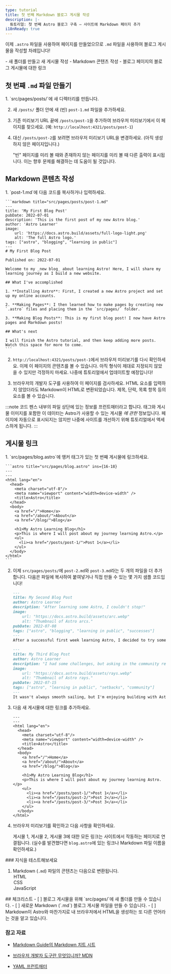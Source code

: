 ```yaml
---
type: tutorial
title: 첫 번째 Markdown 블로그 게시물 작성
description: |-
  튜토리얼: 첫 번째 Astro 블로그 구축 — 사이트에 Markdown 페이지 추가
i18nReady: true
---
```



이제 `.astro` 파일을 사용하여 페이지를 만들었으므로 `.md` 파일을 사용하여 블로그 게시물을 작성할 차례입니다!

<PreCheck>
  - 새 폴더를 만들고 새 게시물 작성
  - Markdown 콘텐츠 작성
  - 블로그 페이지의 블로그 게시물에 대한 링크
</PreCheck>

## 첫 번째 `.md` 파일 만들기

<Steps>
1. `src/pages/posts/`에 새 디렉터리를 만듭니다.

2. 새 `/posts/` 폴더 안에 새 (빈) `post-1.md` 파일을 추가하세요.

3. 기존 미리보기 URL 끝에 `/posts/post-1`을 추가하여 브라우저 미리보기에서 이 페이지를 찾으세요. (예: `http://localhost:4321/posts/post-1`)

4. 대신 `/posts/post-2`를 보려면 브라우저 미리보기 URL을 변경하세요. (아직 생성하지 않은 페이지입니다.)

    "빈" 페이지를 미리 볼 때와 존재하지 않는 페이지를 미리 볼 때 다른 출력이 표시됩니다. 이는 향후 문제를 해결하는 데 도움이 될 것입니다.
</Steps>

## Markdown 콘텐츠 작성

<Steps>
1. `post-1.md`에 다음 코드를 복사하거나 입력하세요.

    ```markdown title="src/pages/posts/post-1.md"
    ---
    title: 'My First Blog Post'
    pubDate: 2022-07-01
    description: 'This is the first post of my new Astro blog.'
    author: 'Astro Learner'
    image:
        url: 'https://docs.astro.build/assets/full-logo-light.png' 
        alt: 'The full Astro logo.'
    tags: ["astro", "blogging", "learning in public"]
    ---
    # My First Blog Post

    Published on: 2022-07-01

    Welcome to my _new blog_ about learning Astro! Here, I will share my learning journey as I build a new website.

    ## What I've accomplished

    1. **Installing Astro**: First, I created a new Astro project and set up my online accounts.

    2. **Making Pages**: I then learned how to make pages by creating new `.astro` files and placing them in the `src/pages/` folder.

    3. **Making Blog Posts**: This is my first blog post! I now have Astro pages and Markdown posts!

    ## What's next

    I will finish the Astro tutorial, and then keep adding more posts. Watch this space for more to come.
    ```

2. `http://localhost:4321/posts/post-1`에서 브라우저 미리보기를 다시 확인하세요. 이제 이 페이지의 콘텐츠를 볼 수 있습니다. 아직 형식이 제대로 지정되지 않았을 수 있지만 걱정하지 마세요. 나중에 튜토리얼에서 업데이트할 예정입니다!

3. 브라우저의 개발자 도구를 사용하여 이 페이지를 검사하세요. HTML 요소를 입력하지 않았더라도 Markdown이 HTML로 변환되었습니다. 제목, 단락, 목록 항목 등의 요소를 볼 수 있습니다.
</Steps>

:::note
코드 펜스 내부의 파일 상단에 있는 정보를 프런트매터라고 합니다. 태그와 게시물 이미지를 포함한 이 데이터는 Astro가 사용할 수 있는 게시물 *에 관한* 정보입니다. 페이지에 자동으로 표시되지는 않지만 나중에 사이트를 개선하기 위해 튜토리얼에서 액세스하게 됩니다.
:::

## 게시물 링크

<Steps>
1. `src/pages/blog.astro`에 앵커 태그가 있는 첫 번째 게시물에 링크하세요.

    ```astro title="src/pages/blog.astro" ins={16-18}
    ---
    ---
    <html lang="en">
      <head>
        <meta charset="utf-8"/>
        <meta name="viewport" content="width=device-width" />
        <title>Astro</title>
      </head>
      <body>
        <a href="/">Home</a>
        <a href="/about/">About</a>
        <a href="/blog/">Blog</a>

        <h1>My Astro Learning Blog</h1>
        <p>This is where I will post about my journey learning Astro.</p>
        <ul>
          <li><a href="/posts/post-1/">Post 1</a></li>
        </ul>
      </body>
    </html>
    ```

2. 이제 `src/pages/posts/`에 `post-2.md`와 `post-3.md`라는 두 개의 파일을 더 추가합니다. 다음은 파일에 복사하여 붙여넣거나 직접 만들 수 있는 몇 가지 샘플 코드입니다!

    ```md title="src/pages/posts/post-2.md"
    ---
    title: My Second Blog Post
    author: Astro Learner
    description: "After learning some Astro, I couldn't stop!"
    image: 
        url: "https://docs.astro.build/assets/arc.webp"
        alt: "Thumbnail of Astro arcs."
    pubDate: 2022-07-08
    tags: ["astro", "blogging", "learning in public", "successes"]
    ---
    After a successful first week learning Astro, I decided to try some more. I wrote and imported a small component from memory!
    ```

    ```md title="src/pages/posts/post-3.md"
    ---
    title: My Third Blog Post
    author: Astro Learner
    description: "I had some challenges, but asking in the community really helped!"
    image: 
        url: "https://docs.astro.build/assets/rays.webp"
        alt: "Thumbnail of Astro rays."
    pubDate: 2022-07-15
    tags: ["astro", "learning in public", "setbacks", "community"]
    ---
    It wasn't always smooth sailing, but I'm enjoying building with Astro. And, the [Discord community](https://astro.build/chat) is really friendly and helpful!
    ```

3. 다음 새 게시물에 대한 링크를 추가하세요.

    ```astro title="src/pages/blog.astro" ins={18-19}
    ---
    ---
    <html lang="en">
      <head>
        <meta charset="utf-8"/>
        <meta name="viewport" content="width=device-width" />
        <title>Astro</title>
      </head>
      <body>
        <a href="/">Home</a>
        <a href="/about/">About</a>
        <a href="/blog/">Blog</a>

        <h1>My Astro Learning Blog</h1>
        <p>This is where I will post about my journey learning Astro.</p>
        <ul>
          <li><a href="/posts/post-1/">Post 1</a></li>
          <li><a href="/posts/post-2/">Post 2</a></li>
          <li><a href="/posts/post-3/">Post 3</a></li>
        </ul>
      </body>
    </html>
    ```

4. 브라우저 미리보기를 확인하고 다음 사항을 확인하세요.

    게시물 1, 게시물 2, 게시물 3에 대한 모든 링크는 사이트에서 작동하는 페이지로 연결됩니다. (실수를 발견했다면 `blog.astro`에 있는 링크나 Markdown 파일 이름을 확인하세요.)
</Steps>

<Box icon="question-mark">
### 지식을 테스트해보세요

1. Markdown (`.md`) 파일의 콘텐츠는 다음으로 변환됩니다.
    <MultipleChoice>
        <Option isCorrect>HTML</Option>
        <Option>CSS</Option>
        <Option>JavaScript</Option>
    </MultipleChoice>
</Box>

<Box icon="check-list">
## 체크리스트

<Checklist>
- [ ] 블로그 게시물을 위해 `src/pages/`에 새 폴더를 만들 수 있습니다.
- [ ] 새로운 Markdown (`.md`) 블로그 게시물 파일을 만들 수 있습니다.
- [ ] Markdown이 Astro와 마찬가지로 내 브라우저에서 HTML을 생성하는 또 다른 언어라는 것을 알고 있습니다.
</Checklist>
</Box>

### 참고 자료

- [Markdown Guide의 Markdown 치트 시트](https://www.markdownguide.org/cheat-sheet/)  <Badge class="neutral-badge" text="외부 링크" />

- [브라우저 개발자 도구란 무엇입니까? MDN](https://developer.mozilla.org/en-US/docs/Learn/Common_questions/What_are_browser_developer_tools)  <Badge class="neutral-badge" text="외부 링크" />

- [YAML 프런트매터](https://assemble.io/docs/YAML-front-matter.html)  <Badge class="neutral-badge" text="외부 링크" />
